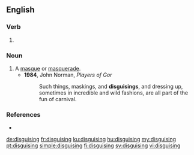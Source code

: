 ==English==
{{Webster 1913}}

===Verb===
{{head|en|present participle}}

# {{present participle of|disguise|lang=en|nocat=1}}

===Noun===
{{en-noun}}

# A [[masque]] or [[masquerade]].
#* '''1984''', John Norman, ''Players of Gor''
#*: Such things, maskings, and '''disguisings''', and dressing up, sometimes in incredible and wild fashions, are all part of the fun of carnival.

===References===
* {{R:Webster 1913|disguising}}

[[de:disguising]]
[[fr:disguising]]
[[ku:disguising]]
[[hu:disguising]]
[[my:disguising]]
[[pt:disguising]]
[[simple:disguising]]
[[fi:disguising]]
[[sv:disguising]]
[[vi:disguising]]